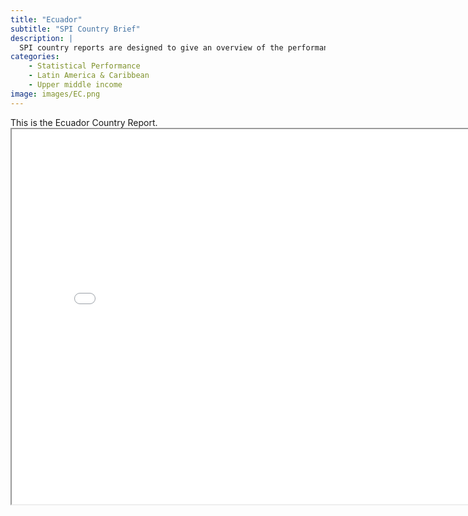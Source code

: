 ```yaml
---
title: "Ecuador"
subtitle: "SPI Country Brief"
description: |
  SPI country reports are designed to give an overview of the performance of Ecuador.
categories:
    - Statistical Performance
    - Latin America & Caribbean
    - Upper middle income
image: images/EC.png
---
```


This is the Ecuador Country Report.
<iframe src="charts/Ecuador_chart.html" width="800" height="600"></iframe>

